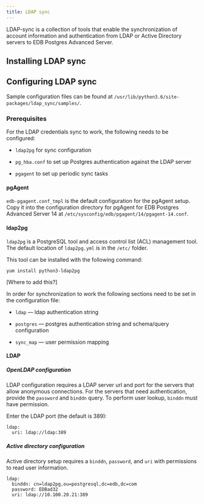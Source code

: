 ```yaml
---
title: LDAP sync
---
```


LDAP-sync is a collection of tools that enable the synchronization of account information and authentication from LDAP or Active Directory servers to EDB Postgres Advanced Server.

## Installing LDAP sync



## Configuring LDAP sync

Sample configuration files can be found at `/usr/lib/python3.6/site-packages/ldap_sync/samples/`. 

### Prerequisites

For the LDAP credentials sync to work, the following needs to be configured:

- `ldap2pg` for sync configuration

- `pg_hba.conf` to set up Postgres authentication against the LDAP server

- `pgagent` to set up periodic sync tasks

#### pgAgent

`edb-pgagent.conf_tmpl` is the default configuration for the pgAgent setup. Copy it into the configuration directory for pgAgent for EDB Postgres Advanced Server 14 at `/etc/sysconfig/edb/pgagent/14/pgagent-14.conf`. 

#### ldap2pg

`ldap2pg` is a PostgreSQL tool and access control list (ACL) management tool. The default location of `ldap2pg.yml` is in the `/etc/` folder. 

This tool can be installed with the following command: 

```shell
yum install python3-ldap2pg
``` 

[Where to add this?]

In order for synchronization to work the following sections need to be set in the configuration file:

- `ldap` &mdash; ldap authentication string

- `postgres` &mdash; postgres authentication string and schema/query configuration

- `sync_map` &mdash; user permission mapping

#### LDAP

##### OpenLDAP configuration

LDAP configuration requires a LDAP server url and port for the servers that allow anonymous connections. For the servers that need authentication, provide the `password` and `binddn` query. To perform user lookup, `binddn` must have permission. 

Enter the LDAP port (the default is 389):

```text
ldap:
  uri: ldap://ldap:389
```
##### Active directory configuration

Active directory setup requires a `binddn`, `password`, and `uri` with permissions to read user information. 

```text
ldap:
  binddn: cn=ldap2pg,ou=postgresql,dc=edb,dc=com
  password: EDBad32
  uri: ldap://10.100.20.21:389
```




